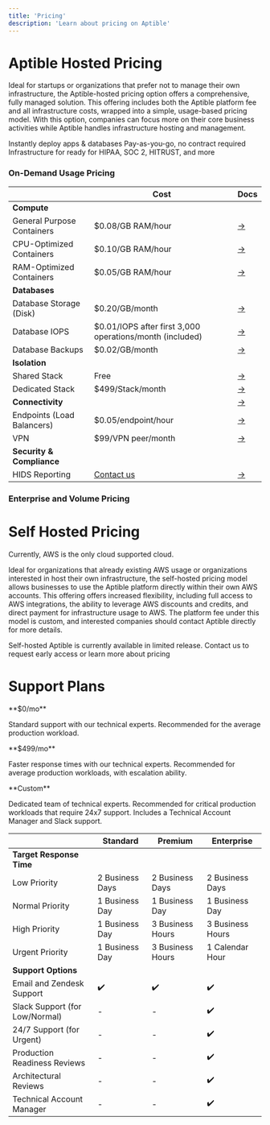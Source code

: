 ```yaml
---
title: 'Pricing'
description: 'Learn about pricing on Aptible'
---
```

# Aptible Hosted Pricing

Ideal for startups or organizations that prefer not to manage their own infrastructure, the Aptible-hosted pricing option offers a comprehensive, fully managed solution. This offering includes both the Aptible platform fee and all infrastructure costs, wrapped into a simple, usage-based pricing model. With this option, companies can focus more on their core business activities while Aptible handles infrastructure hosting and management.

<CardGroup cols={3}>
  <Card title="Get started in minutes" icon="sparkles" iconType="duotone">
  Instantly deploy apps & databases
  </Card>
  <Card title="Fully on-demand" icon="play" iconType="duotone">
  Pay-as-you-go, no contract required   
  </Card>
  <Card title="Fast track compliance" icon="shield-halved" iconType="duotone">
  Infrastructure for ready for HIPAA, SOC 2, HITRUST, and more
  </Card>
</CardGroup>


### On-Demand Usage Pricing

|  | Cost | Docs |
| ----------- | ---- | ---- |
| **Compute** | | |
| General Purpose Containers | $0.08/GB RAM/hour | [→]() |
| CPU-Optimized Containers | $0.10/GB RAM/hour | [→]() |
| RAM-Optimized Containers | $0.05/GB RAM/hour |[→]() |
| **Databases** | | |
| Database Storage (Disk) | $0.20/GB/month | [→]() |
| Database IOPS | $0.01/IOPS after first 3,000 operations/month (included) |[→]() |
| Database Backups  |$0.02/GB/month | [→]() |
| **Isolation**  | | |
| Shared Stack  | Free | [→]() |
| Dedicated Stack  | $499/Stack/month | [→]() |
| **Connectivity** | | [→]() |
| Endpoints (Load Balancers) | $0.05/endpoint/hour | [→]() |
| VPN | $99/VPN peer/month | [→]() |
| **Security & Compliance** | | |
| HIDS Reporting | [Contact us]() | [→]() |


### Enterprise and Volume Pricing

<Card title="Contact us" icon="message-arrow-up-right" iconType="duotone" href="">

</Card>

# Self Hosted Pricing

<Info> Currently, AWS is the only cloud supported cloud.</Info>


Ideal for organizations that already existing AWS usage or organizations interested in host their own infrastructure, the self-hosted pricing model allows businesses to use the Aptible platform directly within their own AWS accounts. This offering offers increased flexibility, including full access to AWS integrations, the ability to leverage AWS discounts and credits, and direct payment for infrastructure usage to AWS. The platform fee under this model is custom, and interested companies should contact Aptible directly for more details.

<CardGroup cols={3}>
  <Card title="Uniftied Infrastructure" icon="">
    
  </Card>
  <Card title="Full to AWS integrations" icon="">
    
  </Card>
  <Card title="Leverage AWS discounts and credits" icon="">
    
  </Card>
</CardGroup>


<Card title="Request early access" icon="paper-plane-top" iconType="duotone" href="https://www.aptible.com/contact">
Self-hosted Aptible is currently available in limited release. Contact us to request early access or learn more about pricing
</Card>


# Support Plans

<CardGroup cols={3}>
  <Card title="Standard" icon="signal-fair">
  **$0/mo**
  
  Standard support with our technical experts. Recommended for the average production workload.

  </Card>
  <Card title="Premium" icon="signal-good">
   **$499/mo**

  Faster response times with our technical experts. Recommended for average production workloads, with escalation ability.


  </Card>
  <Card title="Enterprise" icon="signal-strong">
  **Custom**

  Dedicated team of technical experts. Recommended for critical production workloads that require 24x7 support. Includes a Technical Account Manager and Slack support.

  </Card>
</CardGroup>

|  | Standard | Premium | Enterprise |
| - | -------- | -------- | --------- |
| **Target Response Time** | | | |
| Low Priority | 2 Business Days |  2 Business Days |  2 Business Days  |
| Normal Priority | 1 Business Day | 1 Business Day | 1 Business Day |
| High Priority |1 Business Day | 3 Business Hours| 3 Business Hours|
| Urgent Priority | 1 Business Day |3 Business Hours | 1 Calendar Hour|
| **Support Options** | | | |
| Email and Zendesk Support | ✔️ | ✔️ | ✔️ |
| Slack Support (for Low/Normal) | - | - | ✔️ |
| 24/7 Support (for Urgent) | - | - | ✔️ |
| Production Readiness Reviews | - | - | ✔️ |
| Architectural Reviews | - | - | ✔️ |
| Technical Account Manager | - | - | ✔️ |



